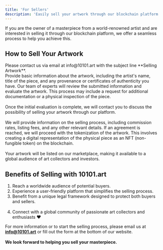 ```yaml
---
title: 'For Sellers'
description: 'Easily sell your artwork through our blockchain platform'
---
```


If you are the owner of a masterpiece from a world-renowned artist and are interested in selling it through our blockchain platform, we offer a seamless process to help you achieve this. 

## How to Sell Your Artwork


<Steps>
  <Step title="Initial Contact">
    Please contact us via email at info@10101.art with the subject line **Selling Artwork**. <br />
    Provide basic information about the artwork, including the artist's name, title of the piece, and any provenance or certificates of authenticity you have.
  </Step>
  <Step title="Review and Evaluation">
    Our team of experts will review the submitted information and evaluate the artwork. This process may include a request for additional documentation or a physical inspection of the piece. <br /><br />
  </Step>
  <Step title="Discussion and Agreement">
    Once the initial evaluation is complete, we will contact you to discuss the possibility of selling your artwork through our platform. <br /><br />
    We will provide information on the selling process, including commission rates, listing fees, and any other relevant details.
  </Step>
    <Step title="Tokenization and Listing">
    If an agreement is reached, we will proceed with the tokenization of the artwork. This involves creating a digital representation of the physical piece as an NFT (non-fungible token) on the blockchain. <br /><br />
    Your artwork will be listed on our marketplace, making it available to a global audience of art collectors and investors.
    </Step>
</Steps>

## Benefits of Selling with 10101.art

1. Reach a worldwide audience of potential buyers.<br />
2. Experience a user-friendly platform that simplifies the selling process.<br />
3. Benefit from a unique legal framework designed to protect both buyers and sellers.<br /><br />
4. Connect with a global community of passionate art collectors and enthusiasts ❤️<br />

For more information or to start the selling process, please email us at **info@10101.art** or fill out the form at the bottom of our website. <br /> <br />
**We look forward to helping you sell your masterpiece.**

